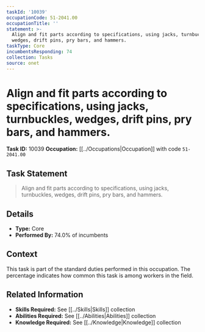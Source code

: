 ```yaml
---
taskId: '10039'
occupationCode: 51-2041.00
occupationTitle: ''
statement: >-
  Align and fit parts according to specifications, using jacks, turnbuckles,
  wedges, drift pins, pry bars, and hammers.
taskType: Core
incumbentsResponding: 74
collection: Tasks
source: onet
---
```

# Align and fit parts according to specifications, using jacks, turnbuckles, wedges, drift pins, pry bars, and hammers.

**Task ID:** 10039
**Occupation:** [[../Occupations|Occupation]] with code `51-2041.00`

## Task Statement

> Align and fit parts according to specifications, using jacks, turnbuckles, wedges, drift pins, pry bars, and hammers.

## Details

- **Type:** Core
- **Performed By:** 74.0% of incumbents

## Context

This task is part of the standard duties performed in this occupation. The percentage indicates how common this task is among workers in the field.

## Related Information

- **Skills Required:** See [[../Skills|Skills]] collection
- **Abilities Required:** See [[../Abilities|Abilities]] collection
- **Knowledge Required:** See [[../Knowledge|Knowledge]] collection
